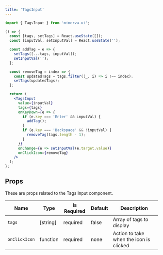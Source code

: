 ```yaml
---
title: 'TagsInput'
---
```



```js
import { TagsInput } from 'minerva-ui';
```

```jsx live
() => {
  const [tags, setTags] = React.useState([]);
  const [inputVal, setInputVal] = React.useState('');

  const addTag = e => {
    setTags([...tags, inputVal]);
    setInputVal('');
  };

  const removeTag = index => {
    const updatedTags = tags.filter((_, i) => i !== index);
    setTags(updatedTags);
  };

  return (
    <TagsInput
      value={inputVal}
      tags={tags}
      onKeyDown={e => {
        if (e.key === 'Enter' && inputVal) {
          addTag();
        }
        if (e.key === 'Backspace' && !inputVal) {
          removeTag(tags.length - 1);
        }
      }}
      onChange={e => setInputVal(e.target.value)}
      onClickIcon={removeTag}
    />
  );
};
```

## Props

These are props related to the Tags Input component.

| Name          | Type     | Is Required | Default | Description                             |
| ------------- | -------- | ----------- | ------- | --------------------------------------- |
| `tags`        | [string] | required    | false   | Array of tags to display                |
| `onClickIcon` | function | required    | none    | Action to take when the icon is clicked |